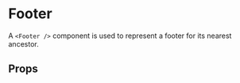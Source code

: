 
<Meta of={FooterStories} />

# Footer

A `<Footer />` component is used to represent a footer for its nearest ancestor.

<Primary />

## Props

<ArgTypes of={FooterStories} />
